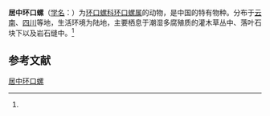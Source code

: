 {{Speciesbox
| name = 居中环口螺
| status = 
| status_system = 
| image = 
| genus = Cyclophorus
| species = mediastinus
| authority = (Heude, 1885)<ref name='id10951'>{{cite web| url =http://www.bioinfo.cn/db05/BjdwSpecies.php?action=view&id=10951| title =居中环口螺| work =《中国动物物种编目数据库》| publisher =中国科学院微生物研究所| author =中国科学院动物研究所| accessdate =2009-04-28| deadurl =yes| archiveurl =https://web.archive.org/web/20131203122335/http://www.bioinfo.cn/db05/BjdwSpecies.php?action=view| archivedate =2013-12-03}}</ref>
}}

'''居中环口螺'''（[[学名|学名]]：{{lang|la|''Cyclophorus mediastinus''}}）为[[环口螺科|环口螺科]][[环口螺属|环口螺属]]的动物，是中国的特有物种。分布于[[云南|云南]]、[[四川|四川]]等地，生活环境为陆地，主要栖息于潮湿多腐殖质的灌木草丛中、落叶石块下以及岩石缝中。<ref name='id10951'/>

== 参考文献 ==
{{reflist}}

{{Wikispecies|Cyclophorus mediastinus}}
{{Taxonbar|from=Q11042127}}

[[Category:环口螺属|居中环口螺]]


{{软体动物小作品}}